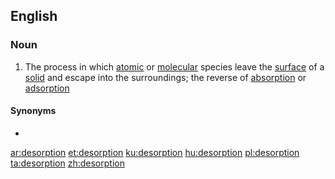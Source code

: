 {{also|Desorption}}
==English==

===Noun===
{{wikipedia}}
{{en-noun|-|s}}

# The process in which [[atomic]] or [[molecular]] species leave the [[surface]] of a [[solid]] and escape into the surroundings; the reverse of [[absorption]] or [[adsorption]]

====Synonyms====
* {{l|en|elution}}

[[ar:desorption]]
[[et:desorption]]
[[ku:desorption]]
[[hu:desorption]]
[[pl:desorption]]
[[ta:desorption]]
[[zh:desorption]]